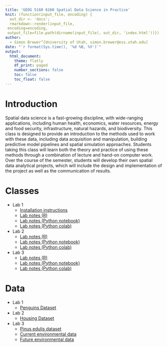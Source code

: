 ```yaml
---
title: 'GEOG 5160 6160 Spatial Data Science in Practice'
knit: (function(input_file, encoding) {
  out_dir <- 'docs';
  rmarkdown::render(input_file,
 encoding=encoding,
 output_file=file.path(dirname(input_file), out_dir, 'index.html'))})
author:
  - Simon Brewer^[University of Utah, simon.brewer@ess.utah.edu]
date: "`r format(Sys.time(), '%d %B, %Y')`"
output:
  html_document:
    theme: flatly
    df_print: paged
    number_sections: false
    toc: false
    toc_float: false
---
```


# Introduction

Spatial data science is a fast-growing discipline, with wide-ranging applications, including human health, economics, water resources, energy and food security, infrastructure, natural hazards, and biodiversity. This class is designed to provide an introduction to the methods used to work with these data, including data acquisition and manipulation, building predictive model pipelines and spatial simulation approaches. Students taking this class will learn both the theory and practice of using these methods through a combination of lecture and hand-on computer work. Over the course of the semester, students will develop their own spatial data analytical projects, which will include the design and implementation of the project as well as the communication of results. 

# Classes

- Lab 1
    - [Installation instructions][install]
    - [Lab notes (R)][lab01r]
    - [Lab notes (Python notebook)][lab01p]
    - [Lab notes (Python colab)][lab01c]
- Lab 2
    - [Lab notes (R)][lab02r]
    - [Lab notes (Python notebook)][lab02p]
    - [Lab notes (Python colab)][lab02c]
- Lab 3
    - [Lab notes (R)][lab03r]
    - [Lab notes (Python notebook)][lab03p]
    - [Lab notes (Python colab)][lab03c]

# Data

- Lab 1
    - [Penguins Dataset][penguins]
- Lab 2
    - [Housing Dataset][housing]
- Lab 3
    - [Pinus edulis dataset][pe_df]
    - [Current environmental data][curr_env]
    - [Future environmental data][futr_env]
    
[install]: https://simonbrewer.github.io/geog5160/GEOG_5160_6160_Installation.html
[lab01r]: https://simonbrewer.github.io/geog5160/GEOG_5160_6160_lab01.html
[lab01p]: https://github.com/simonbrewer/geog5160/blob/main/GEOG_5160_6160_lab01.ipynb
[lab01c]: https://colab.research.google.com/drive/18oHWVeZJs-tHIkNGjsHMOtx0IVGZtlec?usp=sharing
[lab02r]: https://simonbrewer.github.io/geog5160/GEOG_5160_6160_lab02.html
[lab02p]: https://github.com/simonbrewer/geog5160/blob/main/GEOG_5160_6160_lab02.ipynb
[lab02c]: https://drive.google.com/file/d/1v6cTv3zA1YH7yvZHitBL5dstYRUgxOZq/view?usp=sharing
[lab03r]: https://simonbrewer.github.io/geog5160/GEOG_5160_6160_lab03.html
[lab03p]: https://github.com/simonbrewer/geog5160/blob/main/GEOG_5160_6160_lab03.ipynb
[lab03c]: https://drive.google.com/file/d/1SlhPrshvdMKUpi0gfmEobvlNwGuZmmec/view?usp=sharing
[penguins]: https://drive.google.com/file/d/1Sb5uv2RP_gcNJDKmlEjBoSUOdETIq2Jf/view?usp=sharing
[housing]: https://drive.google.com/file/d/1pTBKamvTk7ZLsRIFKRNQ37_XU2J5y9XT/view?usp=sharing
[pe_df]: https://drive.google.com/file/d/1YUML4HEX1jLgpuiODJNMrxKlru8tCKJe/view?usp=sharing
[curr_env]: https://drive.google.com/file/d/1tuyY7VFgkXWvppMwpTxYl-34lYa_4pyL/view?usp=sharing
[futr_env]: https://drive.google.com/file/d/1at_RvzwRTVdiFInV03hXOuvvfeo1iJjv/view?usp=sharing

